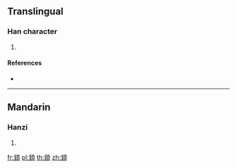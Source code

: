 {{character info/new}}
==Translingual==

===Han character===
{{Han char|rn=181|rad=頁|as=08|sn=17|four=81186|canj=CMBC}}

# {{defn|Han|sort=頁08}}

====References====
* {{Han ref|kx=1406.190|dkj=43563|dj=1923.410|hdz=74379.070|uh=9849|ud=38985|bh=EF48|bd=61256}}

----

==Mandarin==

===Hanzi===
{{cmn-hanzi|pin=[[qīn]] ([[qin1]])|wg=[[ch'in1|ch'in<sup>1</sup>]]}}

# {{defn|lang=cmn|sort=頁08}}

[[fr:顉]]
[[pl:顉]]
[[th:顉]]
[[zh:顉]]